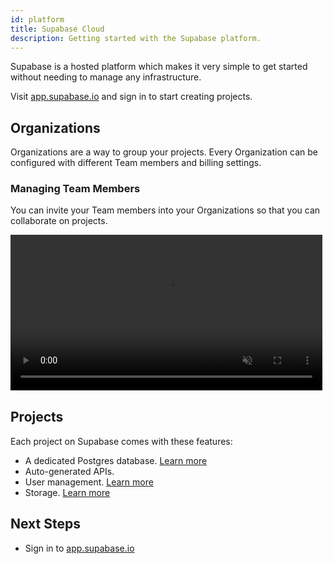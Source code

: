```yaml
---
id: platform
title: Supabase Cloud
description: Getting started with the Supabase platform.
---
```



Supabase is a hosted platform which makes it very simple to get started without needing to manage any infrastructure.

Visit [app.supabase.io](https://app.supabase.io) and sign in to start creating projects.

## Organizations

Organizations are a way to group your projects. Every Organization can be configured with different Team members and billing settings.

### Managing Team Members

You can invite your Team members into your Organizations so that you can collaborate on projects.

<video width="99%" muted playsInline controls="true">
<source src="/videos/invite-team.mp4" type="video/mp4" muted playsInline />
</video>

## Projects

Each project on Supabase comes with these features:

- A dedicated Postgres database. [Learn more](/docs/guides/database)
- Auto-generated APIs. 
- User management. [Learn more](/docs/guides/auth)
- Storage. [Learn more](/docs/guides/storage)

## Next Steps

- Sign in to [app.supabase.io](https://app.supabase.io)

